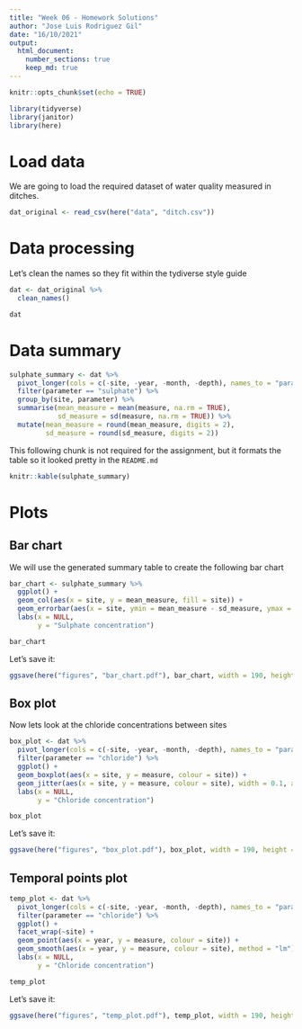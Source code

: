 ```yaml
---
title: "Week 06 - Homework Solutions"
author: "Jose Luis Rodriguez Gil"
date: "16/10/2021"
output: 
  html_document:
    number_sections: true
    keep_md: true
---
```


```r
knitr::opts_chunk$set(echo = TRUE)
```

```r

library(tidyverse)
library(janitor)
library(here)

```

# Load data

We are going to load the required dataset of water quality measured in ditches. 

```r

dat_original <- read_csv(here("data", "ditch.csv"))

```
# Data processing
 
 Let's clean the names so they fit within the tydiverse style guide
 
```r

dat <- dat_original %>% 
  clean_names()

dat

```
 
# Data summary
 
```r

sulphate_summary <- dat %>% 
  pivot_longer(cols = c(-site, -year, -month, -depth), names_to = "parameter", values_to = "measure") %>% 
  filter(parameter == "sulphate") %>% 
  group_by(site, parameter) %>% 
  summarise(mean_measure = mean(measure, na.rm = TRUE),
            sd_measure = sd(measure, na.rm = TRUE)) %>% 
  mutate(mean_measure = round(mean_measure, digits = 2),
         sd_measure = round(sd_measure, digits = 2))

```

This following chunk is not required for the assignment, but it formats the table so it looked pretty in the `README.md`

```r

knitr::kable(sulphate_summary)

```


# Plots

## Bar chart

We will use the generated summary table to create the following bar chart

```r

bar_chart <- sulphate_summary %>% 
  ggplot() +
  geom_col(aes(x = site, y = mean_measure, fill = site)) +
  geom_errorbar(aes(x = site, ymin = mean_measure - sd_measure, ymax = mean_measure + sd_measure)) +
  labs(x = NULL,
       y = "Sulphate concentration")

bar_chart


```

Let's save it:

```r

ggsave(here("figures", "bar_chart.pdf"), bar_chart, width = 190, height = 120, units = "mm")

```


## Box plot
 
 Now lets look at the chloride concentrations between sites
 
```r

box_plot <- dat %>% 
  pivot_longer(cols = c(-site, -year, -month, -depth), names_to = "parameter", values_to = "measure") %>% 
  filter(parameter == "chloride") %>% 
  ggplot() +
  geom_boxplot(aes(x = site, y = measure, colour = site)) +
  geom_jitter(aes(x = site, y = measure, colour = site), width = 0.1, alpha = 0.4) +
  labs(x = NULL,
       y = "Chloride concentration")

box_plot

```

Let's save it:

```r

ggsave(here("figures", "box_plot.pdf"), box_plot, width = 190, height = 120, units = "mm")

```


## Temporal points plot
 
```r

temp_plot <- dat %>% 
  pivot_longer(cols = c(-site, -year, -month, -depth), names_to = "parameter", values_to = "measure") %>% 
  filter(parameter == "chloride") %>% 
  ggplot() +
  facet_wrap(~site) +
  geom_point(aes(x = year, y = measure, colour = site)) +
  geom_smooth(aes(x = year, y = measure, colour = site), method = "lm") +
  labs(x = NULL,
       y = "Chloride concentration")

temp_plot

```

Let's save it:

```r

ggsave(here("figures", "temp_plot.pdf"), temp_plot, width = 190, height = 120, units = "mm")

```

 
 

